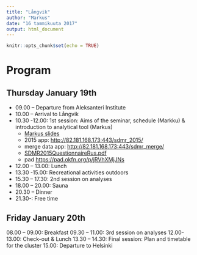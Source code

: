 ```yaml
---
title: "Långvik"
author: "Markus"
date: "16 tammikuuta 2017"
output: html_document
---
```


```r
knitr::opts_chunk$set(echo = TRUE)
```

# Program

## Thursday January 19th

- 09.00 – Departure from Aleksanteri Institute
- 10.00 – Arrival to Långvik
- 10.30 -12.00: 1st session: Aims of the seminar, schedule (Markku) & introduction to analytical tool (Markus)
    - [Markus slides](slides/20170119_langvik.html)
    - 2015 app: <http://82.181.168.173:443/sdmr_2015/>
    - merge data app: <http://82.181.168.173:443/sdmr_merge/>
    - [SDMR2015QuestionnaireRus.pdf](data/SDMR2015QuestionnaireRus.pdf)
    - pad <https://pad.okfn.org/p/jRVhXMjJNs>
- 12.00 – 13.00: Lunch
- 13.30 -15.00: Recreational activities outdoors
- 15.30 – 17.30: 2nd session on analyses
- 18.00 – 20.00: Sauna
- 20.30 – Dinner
- 21.30-: Free time

## Friday January 20th 

08.00 – 09.00: Breakfast
09.30 – 11.00: 3rd session on analyses
12.00-13.00:  Check-out & Lunch
13.30 – 14.30: Final session: Plan and timetable for the cluster
15.00: Departure to Helsinki